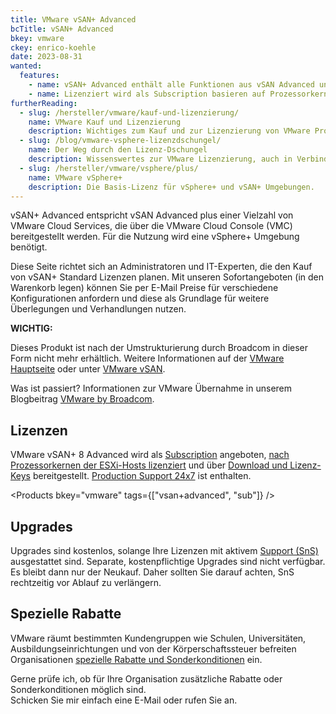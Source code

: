 ```yaml
---
title: VMware vSAN+ Advanced
bcTitle: vSAN+ Advanced
bkey: vmware
ckey: enrico-koehle
date: 2023-08-31
wanted:
  features:
    - name: vSAN+ Advanced enthält alle Funktionen aus vSAN Advanced und zusätzliche VMware Cloud Services
    - name: Lizenziert wird als Subscription basieren auf Prozessorkernen
furtherReading:
  - slug: /hersteller/vmware/kauf-und-lizenzierung/
    name: VMware Kauf und Lizenzierung
    description: Wichtiges zum Kauf und zur Lizenzierung von VMware Produkten in der Form eines Nachschlagewerks.
  - slug: /blog/vmware-vsphere-lizenzdschungel/
    name: Der Weg durch den Lizenz-Dschungel
    description: Wissenswertes zur VMware Lizenzierung, auch in Verbindung mit Microsoft Windows Servern.
  - slug: /hersteller/vmware/vsphere/plus/
    name: VMware vSphere+
    description: Die Basis-Lizenz für vSphere+ und vSAN+ Umgebungen.
---
```


<Intro>

vSAN+ Advanced entspricht vSAN Advanced plus einer Vielzahl von VMware Cloud Services, die über die VMware Cloud Console (VMC) bereitgestellt werden. Für die Nutzung wird eine vSphere+ Umgebung benötigt.

Diese Seite richtet sich an Administratoren und IT-Experten, die den Kauf von vSAN+ Standard Lizenzen planen. Mit unseren Sofortangeboten (in den Warenkorb legen) können Sie per E-Mail Preise für verschiedene Konfigurationen anfordern und diese als Grundlage für weitere Überlegungen und Verhandlungen nutzen.

</Intro>

<TOC />


<Info type="strong">

**WICHTIG:** <br />

Dieses Produkt ist nach der Umstrukturierung durch Broadcom in dieser Form nicht mehr erhältlich. Weitere Informationen auf der [VMware Hauptseite](/hersteller/vmware/) oder unter [VMware vSAN](/hersteller/vmware/vsan/).

Was ist passiert? Informationen zur VMware Übernahme in unserem Blogbeitrag [VMware by Broadcom](/blog/vmware-by-broadcom/).


</Info>


## Lizenzen

VMware vSAN+ 8 Advanced wird als [Subscription](/hersteller/vmware/kauf-und-lizenzierung/#subscriptions) angeboten, [nach Prozessorkernen der ESXi-Hosts lizenziert](/hersteller/vmware/kauf-und-lizenzierung/#lizenzierung-nach-prozessorkernen) und über [Download und Lizenz-Keys](/hersteller/vmware/kauf-und-lizenzierung/#download-und-lizenzschlüssel) bereitgestellt. [Production Support 24x7](/hersteller/vmware/kauf-und-lizenzierung/#support-and-subscription-services-sns) ist enthalten.

<Products bkey="vmware" tags={["vsan+advanced", "sub"]} />


## Upgrades

Upgrades sind kostenlos, solange Ihre Lizenzen mit aktivem [Support (SnS)](/hersteller/vmware/kauf-und-lizenzierung/#support-and-subscription-services-sns) ausgestattet sind. Separate, kostenpflichtige Upgrades sind nicht verfügbar. Es bleibt dann nur der Neukauf. Daher sollten Sie darauf achten, SnS rechtzeitig vor Ablauf zu verlängern.


## Spezielle Rabatte

VMware räumt bestimmten Kundengruppen wie Schulen, Universitäten, Ausbildungseinrichtungen und von der Körperschaftssteuer befreiten Organisationen [spezielle Rabatte und Sonderkonditionen](/hersteller/vmware/kauf-und-lizenzierung/#sonderkonditionen) ein.


<GetInTouch theme="light">

Gerne prüfe ich, ob für Ihre Organisation zusätzliche Rabatte oder Sonderkonditionen möglich sind.<br />
Schicken Sie mir einfach eine E-Mail oder rufen Sie an.

</GetInTouch>
